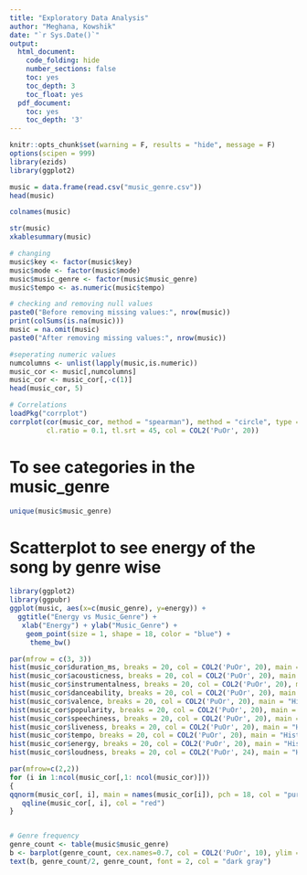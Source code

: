 ```yaml
---
title: "Exploratory Data Analysis"
author: "Meghana, Kowshik"
date: "`r Sys.Date()`"
output:
  html_document:
    code_folding: hide
    number_sections: false
    toc: yes
    toc_depth: 3
    toc_float: yes
  pdf_document:
    toc: yes
    toc_depth: '3'
---
```


```r
knitr::opts_chunk$set(warning = F, results = "hide", message = F)
options(scipen = 999)
library(ezids)
library(ggplot2)
```

```r
music = data.frame(read.csv("music_genre.csv"))
head(music)
```

```r
colnames(music)
```

```r
str(music)
xkablesummary(music)
```

```r
# changing 
music$key <- factor(music$key)
music$mode <- factor(music$mode)
music$music_genre <- factor(music$music_genre)
music$tempo <- as.numeric(music$tempo)

# checking and removing null values
paste0("Before removing missing values:", nrow(music))
print(colSums(is.na(music)))
music = na.omit(music)
paste0("After removing missing values:", nrow(music))
```
```r
#seperating numeric values
numcolumns <- unlist(lapply(music,is.numeric))
music_cor <- music[,numcolumns]
music_cor <- music_cor[,-c(1)]
head(music_cor, 5)
```

```r
# Correlations
loadPkg("corrplot")
corrplot(cor(music_cor, method = "spearman"), method = "circle", type = 'lower', order = 'hclust', tl.col = 'black',
         cl.ratio = 0.1, tl.srt = 45, col = COL2('PuOr', 20))

```
# To see categories in the music_genre
```r
unique(music$music_genre)
```

# Scatterplot to see energy of the song by genre wise
```r
library(ggplot2)
library(ggpubr)
ggplot(music, aes(x=c(music_genre), y=energy)) + 
  ggtitle("Energy vs Music_Genre") + 
   xlab("Energy") + ylab("Music_Genre") + 
    geom_point(size = 1, shape = 18, color = "blue") + 
     theme_bw()
```




```r
par(mfrow = c(3, 3))
hist(music_cor$duration_ms, breaks = 20, col = COL2('PuOr', 20), main = "Histogram for Duration", xlab = "Duration")
hist(music_cor$acousticness, breaks = 20, col = COL2('PuOr', 20), main = "Histogram for Acoustiness", xlab = "Acoustiness")
hist(music_cor$instrumentalness, breaks = 20, col = COL2('PuOr', 20), main = "Histogram for Instrumentalness", xlab = "Instrumentalness")
hist(music_cor$danceability, breaks = 20, col = COL2('PuOr', 20), main = "Histogram for Danceability", xlab = "Danceability")
hist(music_cor$valence, breaks = 20, col = COL2('PuOr', 20), main = "Histogram for Valence", xlab = "Valence")
hist(music_cor$popularity, breaks = 20, col = COL2('PuOr', 20), main = "Histogram for Popularity", xlab = "Popularity")
hist(music_cor$speechiness, breaks = 20, col = COL2('PuOr', 20), main = "Histogram for Speechiness", xlab = "Speechiness")
hist(music_cor$liveness, breaks = 20, col = COL2('PuOr', 20), main = "Histogram for Liveness", xlab = "Liveness")
hist(music_cor$tempo, breaks = 20, col = COL2('PuOr', 20), main = "Histogram for Tempo", xlab = "Tempo")
hist(music_cor$energy, breaks = 20, col = COL2('PuOr', 20), main = "Histogram for Energy", xlab = "Energy")
hist(music_cor$loudness, breaks = 20, col = COL2('PuOr', 24), main = "Histogram for Loudness", xlab = "Loudness")
```

```r
par(mfrow=c(2,2))
for (i in 1:ncol(music_cor[,1: ncol(music_cor)]))
{  
qqnorm(music_cor[, i], main = names(music_cor[i]), pch = 18, col = "purple4")
   qqline(music_cor[, i], col = "red")
}
```


```r


```


```r
# Genre frequency
genre_count <- table(music$music_genre)
b <- barplot(genre_count, cex.names=0.7, col = COL2('PuOr', 10), ylim = c(0,5000), xlab = "Genre", ylab = "Count")
text(b, genre_count/2, genre_count, font = 2, col = "dark gray") 
```

```r


```